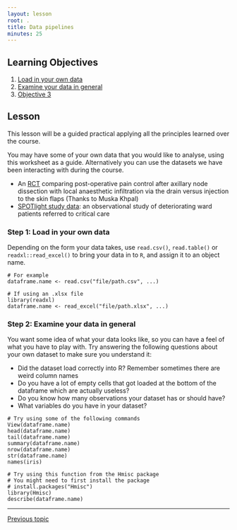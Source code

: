 ```yaml
---
layout: lesson
root: .
title: Data pipelines
minutes: 25
---
```


<!-- rename file with the lesson name replacing template -->

## Learning Objectives 

1. [Load in your own data](#load)
2. [Examine your data in general](#examine)
3. [Objective 3](#objective3)

<!-- * Data Analysis Practical Worksheet - (v1) Danny

- [ ] Decide on the structure for analysis
- [ ] Create a example analysis for the Outreach dataset

 -->

## Lesson 

This lesson will be a guided practical applying all the principles learned over the course.

You may have some of your own data that you would like to analyse, using this worksheet as a guide. Alternatively you can use the datasets we have been interacting with during the course.

- An [RCT]({{page.dataurl_2%}}) comparing post-operative pain control after axillary node dissection with local anaesthetic infiltration via the drain versus injection to the skin flaps (Thanks to Muska Khpal)
- [SPOTlight study data]({{page.dataurl_1 %}}): an observational study of deteriorating ward patients referred to critical care

<a name="load"></a>

### Step 1: Load in your own data

Depending on the form your data takes, use `read.csv()`, `read.table()` or `readxl::read_excel()` to bring your data in to `R`, and assign it to an object name.

```
# For example
dataframe.name <- read.csv("file/path.csv", ...)

# If using an .xlsx file
library(readxl)
dataframe.name <- read_excel("file/path.xlsx", ...)
```

<a name="examine"></a>

### Step 2: Examine your data in general

You want some idea of what your data looks like, so you can have a feel of what you have to play with. Try answering the following questions about your own dataset to make sure you understand it:

- Did the dataset load correctly into R? Remember sometimes there are weird column names
- Do you have a lot of empty cells that got loaded at the bottom of the dataframe which are actually useless?
- Do you know how many observations your dataset has or should have?
- What variables do you have in your dataset?

```
# Try using some of the following commands
View(dataframe.name)
head(dataframe.name)
tail(dataframe.name)
summary(dataframe.name)
nrow(dataframe.name)
str(dataframe.name)
names(iris)

# Try using this function from the Hmisc package
# You might need to first install the package
# install.packages("Hmisc")
library(Hmisc)
describe(dataframe.name)
```


---

[Previous topic](06-lesson-06-dataviz.html)
